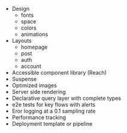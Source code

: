 - Design
  - fonts
  - space
  - colors
  - animations
- Layouts
  - homepage
  - post
  - auth
  - account
- Accessible component library (Reach)
- Suspense
- Optimized images
- Server side rendering
- Declarative query layer with complete types
- e2e tests for key flows with alerts
- Eror logging at a 0.1 sampling rate
- Performance tracking
- Deployment template or pipeline
